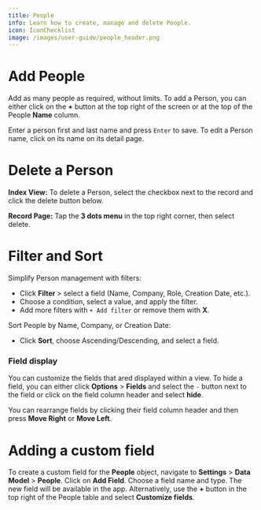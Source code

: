 ```yaml
---
title: People
info: Learn how to create, manage and delete People.
icon: IconChecklist
image: /images/user-guide/people_header.png
---
```


# Add People

Add as many people as required, without limits. To add a Person, you can either click on the **+** button at the top right of the screen or at the top of the People **Name** column. 

Enter a person first and last name and press `Enter` to save. To edit a Person name, click on its name on its detail page.

# Delete a Person

**Index View:** To delete a Person, select the checkbox next to the record and click the delete button below.

**Record Page:** Tap the **3 dots menu** in the top right corner, then select delete.

# Filter and Sort

Simplify Person management with filters:

-  Click **Filter** > select a field (Name, Company, Role, Creation Date, etc.).
-  Choose a condition, select a value, and apply the filter.
-  Add more filters with `+ Add filter` or remove them with **X**.

Sort People by Name, Company, or Creation Date:

-  Click **Sort**, choose Ascending/Descending, and select a field.

### Field display

You can customize the fields that ared displayed within a view. To hide a field, you can either click **Options** > **Fields** and select the `-` button next to the field or click on the field column header and select **hide**.

You can rearrange fields by clicking their field column header and then press **Move Right** or **Move Left**.

# Adding a custom field

To create a custom field for the **People** object, navigate to **Settings** > **Data Model** > **People**. Click on **Add Field**. Choose a field name and type. The new field will be available in the app. Alternatively, use the **+** button in the top right of the People table and select **Customize fields**.